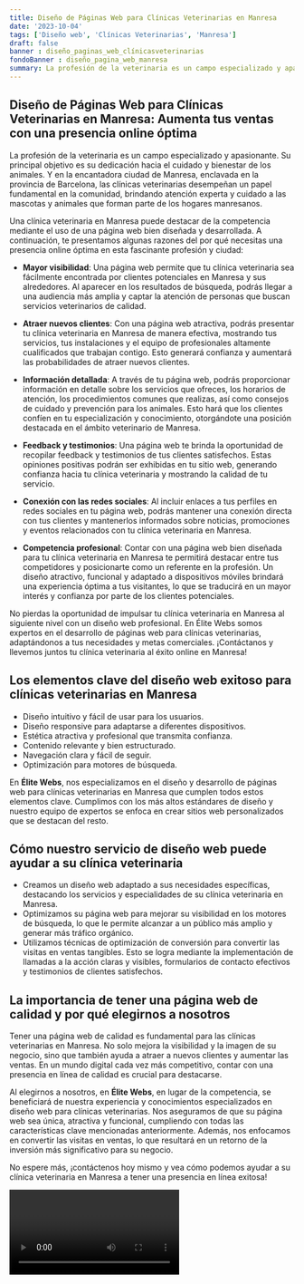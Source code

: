 ```yaml
---
title: Diseño de Páginas Web para Clínicas Veterinarias en Manresa
date: '2023-10-04'
tags: ['Diseño web', 'Clínicas Veterinarias', 'Manresa']
draft: false
banner : diseño_paginas_web_clínicasveterinarias
fondoBanner : diseño_pagina_web_manresa
summary: La profesión de la veterinaria es un campo especializado y apasionante. Su principal objetivo es su dedicación hacia el cuidado y bienestar de los animales. Y en la encantadora ciudad de Manresa, enclavada en la provincia de Barcelona, las clínicas veterinarias desempeñan un papel fundamental en la comunidad, brindando atención experta y cuidado a las mascotas y animales que forman parte de los hogares manresanos.
---
```


## Diseño de Páginas Web para Clínicas Veterinarias en Manresa: Aumenta tus ventas con una presencia online óptima

La profesión de la veterinaria es un campo especializado y apasionante. Su principal objetivo es su dedicación hacia el cuidado y bienestar de los animales. Y en la encantadora ciudad de Manresa, enclavada en la provincia de Barcelona, las clínicas veterinarias desempeñan un papel fundamental en la comunidad, brindando atención experta y cuidado a las mascotas y animales que forman parte de los hogares manresanos.

Una clínica veterinaria en Manresa puede destacar de la competencia mediante el uso de una página web bien diseñada y desarrollada. A continuación, te presentamos algunas razones del por qué necesitas una presencia online óptima en esta fascinante profesión y ciudad:

- **Mayor visibilidad**: Una página web permite que tu clínica veterinaria sea fácilmente encontrada por clientes potenciales en Manresa y sus alrededores. Al aparecer en los resultados de búsqueda, podrás llegar a una audiencia más amplia y captar la atención de personas que buscan servicios veterinarios de calidad.

- **Atraer nuevos clientes**: Con una página web atractiva, podrás presentar tu clínica veterinaria en Manresa de manera efectiva, mostrando tus servicios, tus instalaciones y el equipo de profesionales altamente cualificados que trabajan contigo. Esto generará confianza y aumentará las probabilidades de atraer nuevos clientes.

- **Información detallada**: A través de tu página web, podrás proporcionar información en detalle sobre los servicios que ofreces, los horarios de atención, los procedimientos comunes que realizas, así como consejos de cuidado y prevención para los animales. Esto hará que los clientes confíen en tu especialización y conocimiento, otorgándote una posición destacada en el ámbito veterinario de Manresa.

- **Feedback y testimonios**: Una página web te brinda la oportunidad de recopilar feedback y testimonios de tus clientes satisfechos. Estas opiniones positivas podrán ser exhibidas en tu sitio web, generando confianza hacia tu clínica veterinaria y mostrando la calidad de tu servicio.

- **Conexión con las redes sociales**: Al incluir enlaces a tus perfiles en redes sociales en tu página web, podrás mantener una conexión directa con tus clientes y mantenerlos informados sobre noticias, promociones y eventos relacionados con tu clínica veterinaria en Manresa.

- **Competencia profesional**: Contar con una página web bien diseñada para tu clínica veterinaria en Manresa te permitirá destacar entre tus competidores y posicionarte como un referente en la profesión. Un diseño atractivo, funcional y adaptado a dispositivos móviles brindará una experiencia óptima a tus visitantes, lo que se traducirá en un mayor interés y confianza por parte de los clientes potenciales.

No pierdas la oportunidad de impulsar tu clínica veterinaria en Manresa al siguiente nivel con un diseño web profesional. En Élite Webs somos expertos en el desarrollo de páginas web para clínicas veterinarias, adaptándonos a tus necesidades y metas comerciales. ¡Contáctanos y llevemos juntos tu clínica veterinaria al éxito online en Manresa!

<GifSeo />

<Cta />

## Los elementos clave del diseño web exitoso para clínicas veterinarias en Manresa

- Diseño intuitivo y fácil de usar para los usuarios.
- Diseño responsive para adaptarse a diferentes dispositivos.
- Estética atractiva y profesional que transmita confianza.
- Contenido relevante y bien estructurado.
- Navegación clara y fácil de seguir.
- Optimización para motores de búsqueda.

En **Élite Webs**, nos especializamos en el diseño y desarrollo de páginas web para clínicas veterinarias en Manresa que cumplen todos estos elementos clave. Cumplimos con los más altos estándares de diseño y nuestro equipo de expertos se enfoca en crear sitios web personalizados que se destacan del resto.

## Cómo nuestro servicio de diseño web puede ayudar a su clínica veterinaria

- Creamos un diseño web adaptado a sus necesidades específicas, destacando los servicios y especialidades de su clínica veterinaria en Manresa.
- Optimizamos su página web para mejorar su visibilidad en los motores de búsqueda, lo que le permite alcanzar a un público más amplio y generar más tráfico orgánico.
- Utilizamos técnicas de optimización de conversión para convertir las visitas en ventas tangibles. Esto se logra mediante la implementación de llamadas a la acción claras y visibles, formularios de contacto efectivos y testimonios de clientes satisfechos.

## La importancia de tener una página web de calidad y por qué elegirnos a nosotros

Tener una página web de calidad es fundamental para las clínicas veterinarias en Manresa. No solo mejora la visibilidad y la imagen de su negocio, sino que también ayuda a atraer a nuevos clientes y aumentar las ventas. En un mundo digital cada vez más competitivo, contar con una presencia en línea de calidad es crucial para destacarse.

Al elegirnos a nosotros, en **Élite Webs**, en lugar de la competencia, se beneficiará de nuestra experiencia y conocimientos especializados en diseño web para clínicas veterinarias. Nos aseguramos de que su página web sea única, atractiva y funcional, cumpliendo con todas las características clave mencionadas anteriormente. Además, nos enfocamos en convertir las visitas en ventas, lo que resultará en un retorno de la inversión más significativo para su negocio.

No espere más, ¡contáctenos hoy mismo y vea cómo podemos ayudar a su clínica veterinaria en Manresa a tener una presencia en línea exitosa!

<Video />

<CtaBot job='Clínicas Veterinarias' city='Manresa'/>

<Gmaps query='Manresa+españa+maps' />